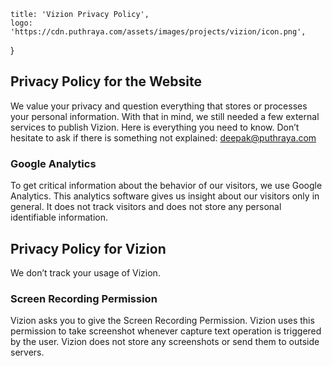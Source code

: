 
    title: 'Vizion Privacy Policy',
    logo: 'https://cdn.puthraya.com/assets/images/projects/vizion/icon.png',
}


## Privacy Policy for the Website
We value your privacy and question everything that stores or processes your personal information. With that in mind, we still needed a few external services to publish Vizion. Here is everything you need to know. Don’t hesitate to ask if there is something not explained: deepak@puthraya.com

### Google Analytics
To get critical information about the behavior of our visitors, we use Google Analytics. This analytics software gives us insight about our visitors only in general. It does not track visitors and does not store any personal identifiable information.

## Privacy Policy for Vizion
We don’t track your usage of Vizion.

### Screen Recording Permission
Vizion asks you to give the Screen Recording Permission. Vizion uses this permission to take screenshot whenever capture text operation is triggered by the user. Vizion does not store any screenshots or send them to outside servers.
